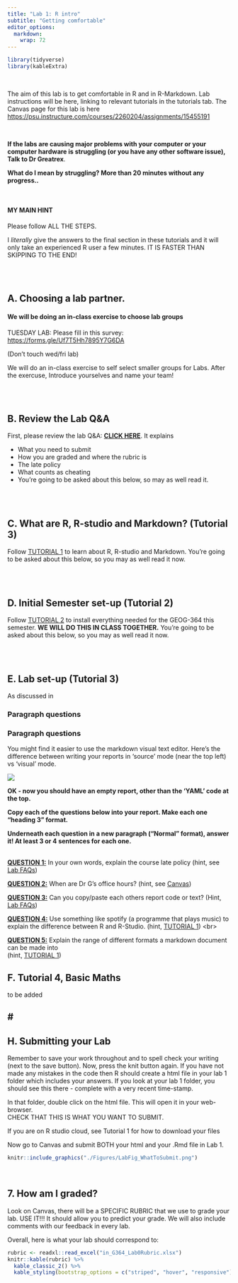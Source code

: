 ```yaml
---
title: "Lab 1: R intro"
subtitle: "Getting comfortable"
editor_options: 
  markdown: 
    wrap: 72
---
```


```r
library(tidyverse)
library(kableExtra)
```

<br>

The aim of this lab is to get comfortable in R and in R-Markdown. Lab
instructions will be here, linking to relevant tutorials in the
tutorials tab. The Canvas page for this lab is here
<https://psu.instructure.com/courses/2260204/assignments/15455191>

<br>

**If the labs are causing major problems with your computer or your
computer hardware is struggling (or you have any other software issue),
Talk to Dr Greatrex**.

**What do I mean by struggling? More than 20 minutes without any
progress..**

<br>

#### MY MAIN HINT

Please follow ALL THE STEPS.

I *literally* give the answers to the final section in these tutorials
and it will only take an experienced R user a few minutes. IT IS FASTER
THAN SKIPPING TO THE END!

<br> <br>

## A. Choosing a lab partner.

#### We will be doing an in-class exercise to choose lab groups

TUESDAY LAB: Please fill in this survey:
<https://forms.gle/Uf7T5Hh7895Y7G6DA>

(Don't touch wed/fri lab)

We will do an in-class exercise to self select smaller groups for Labs.
After the exercuse, Introduce yourselves and name your team!

<br> <br>

## B. Review the Lab Q&A

First, please review the lab Q&A: [**CLICK
HERE**](in_G364_Lab0_FAQ.rmd). It explains

-   What you need to submit
-   How you are graded and where the rubric is
-   The late policy
-   What counts as cheating
-   You're going to be asked about this below, so may as well read it.

<br> <br>

## C. What are R, R-studio and Markdown? (Tutorial 3)

Follow [TUTORIAL
1](https://psu-spatial.github.io/Geog364-2023/in_Tutorial01WhatisR.html)
to learn about R, R-studio and Markdown. You're going to be asked about
this below, so you may as well read it now.

<br> <br>

## D. Initial Semester set-up (Tutorial 2)

Follow [TUTORIAL
2](https://psu-spatial.github.io/Geog364-2023/in_Tutorial02SetUp.html)
to install everything needed for the GEOG-364 this semester. **WE WILL
DO THIS IN CLASS TOGETHER.** You're going to be asked about this below,
so you may as well read it now.

<br> <br>

## E. Lab set-up (Tutorial 3)

As discussed in

### Paragraph questions 

### Paragraph questions 

You might find it easier to use the markdown visual text editor. Here's
the difference between writing your reports in 'source' mode (near the
top left) vs 'visual' mode.

![](https://quarto.org/docs/get-started/hello/images/rstudio-source-visual.png)

**OK - now you should have an empty report, other than the 'YAML' code
at the top.**

**Copy each of the questions below into your report. Make each one
"heading 3" format.**

**Underneath each question in a new paragraph ("Normal" format), answer
it! At least 3 or 4 sentences for each one.** <br><br>

[**QUESTION 1:**]{.underline} In your own words, explain the course late
policy (hint, see [Lab
FAQs](https://psu-spatial.github.io/Geog364-2023/in_G364_Lab0_FAQ.html))
<br>

[**QUESTION 2:**]{.underline} When are Dr G's office hours? (hint, see
[Canvas](https://psu.instructure.com/courses/2260204))<br>

[**QUESTION 3:**]{.underline} Can you copy/paste each others report code
or text? (Hint, [Lab
FAQs](https://psu-spatial.github.io/Geog364-2023/in_G364_Lab0_FAQ.html))
<br>

[**QUESTION 4:**]{.underline} Use something like spotify (a programme
that plays music) to explain the difference between R and R-Studio.
(hint, [TUTORIAL
1](https://psu-spatial.github.io/Geog364-2023/in_Tutorial01WhatisR.html))
<br\>

[**QUESTION 5:**]{.underline} Explain the range of different formats a
markdown document can be made into <br> (hint, [TUTORIAL
1](https://psu-spatial.github.io/Geog364-2023/in_Tutorial01WhatisR.html))

## F. Tutorial 4, Basic Maths

to be added

## \#

## H. Submitting your Lab

Remember to save your work throughout and to spell check your writing
(next to the save button). Now, press the knit button again. If you have
not made any mistakes in the code then R should create a html file in
your lab 1 folder which includes your answers. If you look at your lab 1
folder, you should see this there - complete with a very recent
time-stamp.

In that folder, double click on the html file. This will open it in your
web-browser.\
CHECK THAT THIS IS WHAT YOU WANT TO SUBMIT.

If you are on R studio cloud, see Tutorial 1 for how to download your
files

Now go to Canvas and submit BOTH your html and your .Rmd file in Lab 1.

```r
knitr::include_graphics("./Figures/LabFig_WhatToSubmit.png")
```

<br>

## 7. How am I graded?

Look on Canvas, there will be a SPECIFIC RUBRIC that we use to grade
your lab. USE IT!!! It should allow you to predict your grade. We will
also include comments with our feedback in every lab.

Overall, here is what your lab should correspond to:

```r
rubric <- readxl::read_excel("in_G364_Lab0Rubric.xlsx")
knitr::kable(rubric) %>%   
  kable_classic_2() %>%
  kable_styling(bootstrap_options = c("striped", "hover", "responsive"))


```

